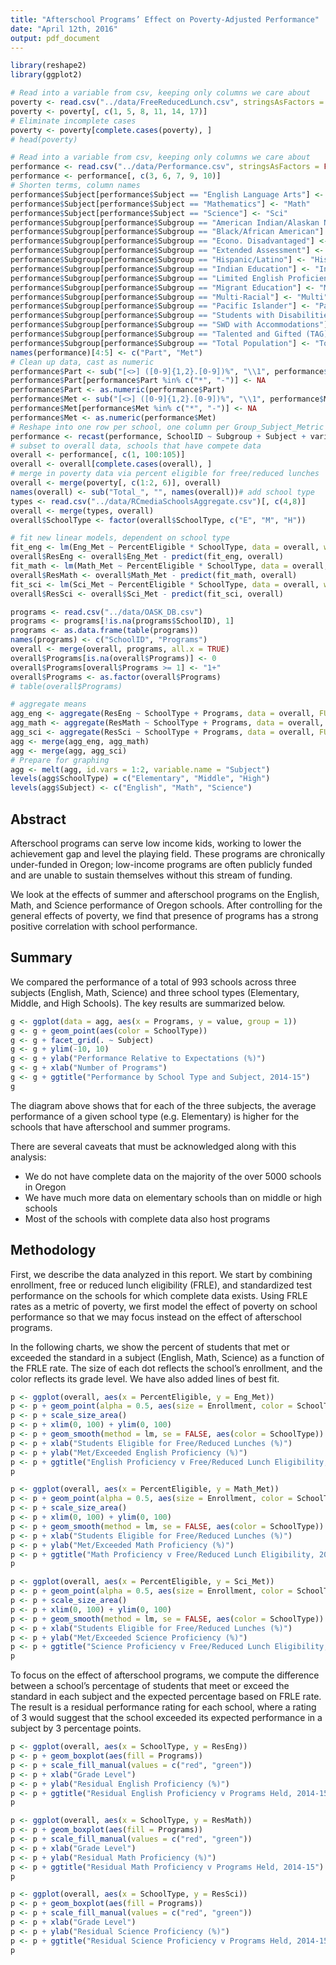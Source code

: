 ```yaml
---
title: "Afterschool Programs’ Effect on Poverty-Adjusted Performance"
date: "April 12th, 2016"
output: pdf_document
---
```


```r
library(reshape2)
library(ggplot2)
```

```r
# Read into a variable from csv, keeping only columns we care about
poverty <- read.csv("../data/FreeReducedLunch.csv", stringsAsFactors = FALSE)
poverty <- poverty[, c(1, 5, 8, 11, 14, 17)]
# Eliminate incomplete cases
poverty <- poverty[complete.cases(poverty), ]
# head(poverty)
```

```r
# Read into a variable from csv, keeping only columns we care about
performance <- read.csv("../data/Performance.csv", stringsAsFactors = FALSE)
performance <- performance[, c(3, 6, 7, 9, 10)]
# Shorten terms, column names
performance$Subject[performance$Subject == "English Language Arts"] <- "Eng"
performance$Subject[performance$Subject == "Mathematics"] <- "Math"
performance$Subject[performance$Subject == "Science"] <- "Sci"
performance$Subgroup[performance$Subgroup == "American Indian/Alaskan Native"] <- "NaAmer"
performance$Subgroup[performance$Subgroup == "Black/African American"] <- "Black"
performance$Subgroup[performance$Subgroup == "Econo. Disadvantaged"] <- "EcoDis"
performance$Subgroup[performance$Subgroup == "Extended Assessment"] <- "ExAsmt"
performance$Subgroup[performance$Subgroup == "Hispanic/Latino"] <- "HisLat"
performance$Subgroup[performance$Subgroup == "Indian Education"] <- "IndEd"
performance$Subgroup[performance$Subgroup == "Limited English Proficient (LEP)"] <- "LimEng"
performance$Subgroup[performance$Subgroup == "Migrant Education"] <- "MigEdu"
performance$Subgroup[performance$Subgroup == "Multi-Racial"] <- "Multi"
performance$Subgroup[performance$Subgroup == "Pacific Islander"] <- "PacIsl"
performance$Subgroup[performance$Subgroup == "Students with Disabilities (SWD)"] <- "SWD" 
performance$Subgroup[performance$Subgroup == "SWD with Accommodations"] <- "SWDAcc" 
performance$Subgroup[performance$Subgroup == "Talented and Gifted (TAG)"] <- "TAG"
performance$Subgroup[performance$Subgroup == "Total Population"] <- "Total"
names(performance)[4:5] <- c("Part", "Met")
# Clean up data, cast as numeric
performance$Part <- sub("[<>] ([0-9]{1,2}.[0-9])%", "\\1", performance$Part)
performance$Part[performance$Part %in% c("*", "-")] <- NA
performance$Part <- as.numeric(performance$Part)
performance$Met <- sub("[<>] ([0-9]{1,2}.[0-9])%", "\\1", performance$Met)
performance$Met[performance$Met %in% c("*", "-")] <- NA
performance$Met <- as.numeric(performance$Met)
# Reshape into one row per school, one column per Group_Subject_Metric combo
performance <- recast(performance, SchoolID ~ Subgroup + Subject + variable, id.var = 1:3)
# subset to overall data, schools that have compete data
overall <- performance[, c(1, 100:105)]
overall <- overall[complete.cases(overall), ]
# merge in poverty data via percent eligible for free/reduced lunches
overall <- merge(poverty[, c(1:2, 6)], overall)
names(overall) <- sub("Total_", "", names(overall))# add school type
types <- read.csv("../data/RCmediaSchoolsAggregate.csv")[, c(4,8)]
overall <- merge(types, overall)
overall$SchoolType <- factor(overall$SchoolType, c("E", "M", "H"))
```

```r
# fit new linear models, dependent on school type
fit_eng <- lm(Eng_Met ~ PercentEligible * SchoolType, data = overall, weights = Enrollment)
overall$ResEng <- overall$Eng_Met - predict(fit_eng, overall)
fit_math <- lm(Math_Met ~ PercentEligible * SchoolType, data = overall, weights = Enrollment)
overall$ResMath <- overall$Math_Met - predict(fit_math, overall)
fit_sci <- lm(Sci_Met ~ PercentEligible * SchoolType, data = overall, weights = Enrollment)
overall$ResSci <- overall$Sci_Met - predict(fit_sci, overall)
```

```r
programs <- read.csv("../data/OASK_DB.csv")
programs <- programs[!is.na(programs$SchoolID), 1]
programs <- as.data.frame(table(programs))
names(programs) <- c("SchoolID", "Programs")
overall <- merge(overall, programs, all.x = TRUE)
overall$Programs[is.na(overall$Programs)] <- 0
overall$Programs[overall$Programs >= 1] <- "1+"
overall$Programs <- as.factor(overall$Programs)
# table(overall$Programs)
```

```r
# aggregate means
agg_eng <- aggregate(ResEng ~ SchoolType + Programs, data = overall, FUN = mean)
agg_math <- aggregate(ResMath ~ SchoolType + Programs, data = overall, FUN = mean)
agg_sci <- aggregate(ResSci ~ SchoolType + Programs, data = overall, FUN = mean)
agg <- merge(agg_eng, agg_math)
agg <- merge(agg, agg_sci)
# Prepare for graphing
agg <- melt(agg, id.vars = 1:2, variable.name = "Subject")
levels(agg$SchoolType) = c("Elementary", "Middle", "High")
levels(agg$Subject) <- c("English", "Math", "Science")
```

## Abstract

Afterschool programs can serve low income kids, working to lower the achievement gap and level the playing field.  These programs are chronically under-funded in Oregon; low-income programs are often publicly funded and are unable to sustain themselves without this stream of funding.

We look at the effects of summer and afterschool programs on the English, Math, and Science performance of Oregon schools.  After controlling for the general effects of poverty, we find that presence of programs has a strong positive correlation with school performance.

## Summary

We compared the performance of a total of 993 schools across three subjects (English, Math, Science) and three school types (Elementary, Middle, and High Schools).  The key results are summarized below.

```r
g <- ggplot(data = agg, aes(x = Programs, y = value, group = 1))
g <- g + geom_point(aes(color = SchoolType))
g <- g + facet_grid(. ~ Subject)
g <- g + ylim(-10, 10)
g <- g + ylab("Performance Relative to Expectations (%)")
g <- g + xlab("Number of Programs")
g <- g + ggtitle("Performance by School Type and Subject, 2014-15")
g
```

The diagram above shows that for each of the three subjects, the average performance of a given school type (e.g. Elementary) is higher for the schools that have afterschool and summer programs.

There are several caveats that must be acknowledged along with this analysis:

 * We do not have complete data on the majority of the over 5000 schools in Oregon
 * We have much more data on elementary schools than on middle or high schools
 * Most of the schools with complete data also host programs

## Methodology

First, we describe the data analyzed in this report.  We start by combining enrollment, free or reduced lunch eligibility (FRLE), and standardized test performance on the schools for which complete data exists.  Using FRLE rates as a metric of poverty, we first model the effect of poverty on school performance so that we may focus instead on the effect of afterschool programs.

In the following charts, we show the percent of students that met or exceeded the standard in a subject (English, Math, Science) as a function of the FRLE rate.  The size of each dot reflects the school's enrollment, and the color reflects its grade level.  We have also added lines of best fit.

```r
p <- ggplot(overall, aes(x = PercentEligible, y = Eng_Met))
p <- p + geom_point(alpha = 0.5, aes(size = Enrollment, color = SchoolType))
p <- p + scale_size_area()
p <- p + xlim(0, 100) + ylim(0, 100)
p <- p + geom_smooth(method = lm, se = FALSE, aes(color = SchoolType))
p <- p + xlab("Students Eligible for Free/Reduced Lunches (%)")
p <- p + ylab("Met/Exceeded English Proficiency (%)")
p <- p + ggtitle("English Proficiency v Free/Reduced Lunch Eligibility, 2014-15")
p
```

```r
p <- ggplot(overall, aes(x = PercentEligible, y = Math_Met))
p <- p + geom_point(alpha = 0.5, aes(size = Enrollment, color = SchoolType))
p <- p + scale_size_area()
p <- p + xlim(0, 100) + ylim(0, 100)
p <- p + geom_smooth(method = lm, se = FALSE, aes(color = SchoolType))
p <- p + xlab("Students Eligible for Free/Reduced Lunches (%)")
p <- p + ylab("Met/Exceeded Math Proficiency (%)")
p <- p + ggtitle("Math Proficiency v Free/Reduced Lunch Eligibility, 2014-15")
p
```

```r
p <- ggplot(overall, aes(x = PercentEligible, y = Sci_Met))
p <- p + geom_point(alpha = 0.5, aes(size = Enrollment, color = SchoolType))
p <- p + scale_size_area()
p <- p + xlim(0, 100) + ylim(0, 100)
p <- p + geom_smooth(method = lm, se = FALSE, aes(color = SchoolType))
p <- p + xlab("Students Eligible for Free/Reduced Lunches (%)")
p <- p + ylab("Met/Exceeded Science Proficiency (%)")
p <- p + ggtitle("Science Proficiency v Free/Reduced Lunch Eligibility, 2014-15")
p
```

To focus on the effect of afterschool programs, we compute the difference between a school's percentage of students that meet or exceed the standard in each subject and the expected percentage based on FRLE rate.  The result is a residual performance rating for each school, where a rating of 3 would suggest that the school exceeded its expected performance in a subject by 3 percentage points.

```r
p <- ggplot(overall, aes(x = SchoolType, y = ResEng))
p <- p + geom_boxplot(aes(fill = Programs))
p <- p + scale_fill_manual(values = c("red", "green"))
p <- p + xlab("Grade Level")
p <- p + ylab("Residual English Proficiency (%)")
p <- p + ggtitle("Residual English Proficiency v Programs Held, 2014-15")
p
```

```r
p <- ggplot(overall, aes(x = SchoolType, y = ResMath))
p <- p + geom_boxplot(aes(fill = Programs))
p <- p + scale_fill_manual(values = c("red", "green"))
p <- p + xlab("Grade Level")
p <- p + ylab("Residual Math Proficiency (%)")
p <- p + ggtitle("Residual Math Proficiency v Programs Held, 2014-15")
p
```

```r
p <- ggplot(overall, aes(x = SchoolType, y = ResSci))
p <- p + geom_boxplot(aes(fill = Programs))
p <- p + scale_fill_manual(values = c("red", "green"))
p <- p + xlab("Grade Level")
p <- p + ylab("Residual Science Proficiency (%)")
p <- p + ggtitle("Residual Science Proficiency v Programs Held, 2014-15")
p
```